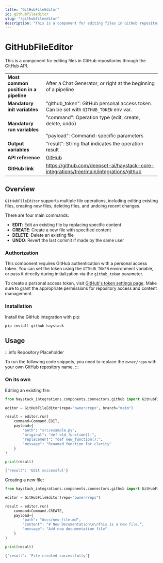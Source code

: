 ```yaml
---
title: "GitHubFileEditor"
id: githubfileeditor
slug: "/githubfileeditor"
description: "This is a component for editing files in GitHub repositories through the GitHub API."
---
```


# GitHubFileEditor

This is a component for editing files in GitHub repositories through the GitHub API.

|  |  |
| --- | --- |
| **Most common position in a pipeline** | After a Chat Generator, or right at the beginning of a pipeline |
| **Mandatory init variables** | "github_token": GitHub personal access token. Can be set with `GITHUB_TOKEN` env var. |
| **Mandatory run variables** | "command": Operation type (edit, create, delete, undo)  <br /> <br />"payload": Command-specific parameters |
| **Output variables** | "result": String that indicates the operation result |
| **API reference** | [GitHub](/reference/integrations-github) |
| **GitHub link** | https://github.com/deepset-ai/haystack-core-integrations/tree/main/integrations/github |

## Overview

`GitHubFileEditor` supports multiple file operations, including editing existing files, creating new files, deleting files, and undoing recent changes.

There are four main commands:

- **EDIT**: Edit an existing file by replacing specific content
- **CREATE**: Create a new file with specified content
- **DELETE**: Delete an existing file
- **UNDO**: Revert the last commit if made by the same user

### Authorization

This component requires GitHub authentication with a personal access token. You can set the token using the `GITHUB_TOKEN` environment variable, or pass it directly during initialization via the `github_token` parameter.

To create a personal access token, visit [GitHub's token settings page](https://github.com/settings/tokens). Make sure to grant the appropriate permissions for repository access and content management.

### Installation

Install the GitHub integration with pip:

```shell
pip install github-haystack
```

## Usage

:::info
Repository Placeholder

To run the following code snippets, you need to replace the `owner/repo` with your own GitHub repository name.
:::

### On its own

Editing an existing file:

```python
from haystack_integrations.components.connectors.github import GitHubFileEditor, Command

editor = GitHubFileEditor(repo="owner/repo", branch="main")

result = editor.run(
    command=Command.EDIT,
    payload={
        "path": "src/example.py",
        "original": "def old_function():",
        "replacement": "def new_function():",
        "message": "Renamed function for clarity"
    }
)

print(result)
```

```bash
{'result': 'Edit successful'}
```

Creating a new file:

```python
from haystack_integrations.components.connectors.github import GitHubFileEditor, Command

editor = GitHubFileEditor(repo="owner/repo")

result = editor.run(
    command=Command.CREATE,
    payload={
        "path": "docs/new_file.md",
        "content": "# New Documentation\n\nThis is a new file.",
        "message": "Add new documentation file"
    }
)

print(result)
```

```bash
{'result': 'File created successfully'}
```
